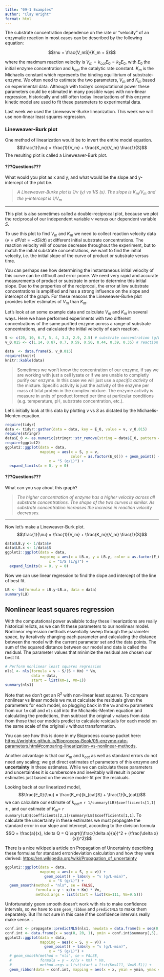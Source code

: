 ```yaml
---
title: "09-1 Examples"
author: "Clay Wright"
format: html
---
```


The substrate concentration dependence on the rate or "velocity" of an enzymatic reaction in most cases can be described by the following equation:

$$\nu = \frac{V_mS}{K_m + S}$$

where the maximum reaction velocity is $V_m = k_{cat}E_0 = k_2E_0$, with $E_0$ the initial enzyme concentration and $k_{cat}$ the catalytic rate constant. $K_m$ is the Michaelis constant which represents the binding equilibrium of substrate-enzyme. We often need to estimate the two parameters, $V_m$ and $K_m$  based on experimental data. Although with today's computational power these parameters could be estimated in many possible ways with non-linear regression, historically and still often today linearizations of this enzyme kinetic model are used to fit these parameters to experimental data. 

Last week we used the Lineweaver-Burke linearization. This week we will use non-linear least squares regression. 

### Lineweaver-Burk plot

One method of linearization would be to invert the entire model equation.
$$\frac{1}{\nu} = \frac{1}{V_m} + \frac{K_m}{V_m} \frac{1}{S}$$
The resulting plot is called a Lineweaver-Burk plot. 

#### ???Questions??? 

What would you plot as x and y, and what would be the slope and y-intercept of  the plot be. 

>*A Lineweaver-Burke plot is $1/\nu$ (y) vs $1/S$ (x). The slope is $K_m/V_m$ and the y-intercept is $1/V_m$*

*** 

This plot is also sometimes called a double-reciprocal plot, because we plot the reciprocal of our independent variable $\nu$ versus our dependent variable $S$. 

To use this plot to find $V_m$ and $K_m$ we need to collect reaction velocity data ($\nu = dP/dt = -dS/dt$) at different initial substrate concentrations. The reaction velocity will of course decrease throughout the experiment, but to match the initial substrate concentrations, we want to find the initial velocity, i.e. the initial slope of the curve of product or substrate versus time. 

You can perhaps see how determining the instantaneous initial velocity of this curve can be difficult and error prone. We need very rapid and accurate measurements of product or substrate in order to determine this initial slope. Due to the properties of the reciprocal, the error at low substrate concentrations is amplified and has a strong influence on the slope and intercept of the graph. For these reasons the Lineweaver-Burke plot provides better estimates of $V_m$ than $K_m$. 

Let's look at an some example data and calculate $V_m$ and $K_m$ in several ways. Here we have performed experiments with two different concentrations of the same purified enzyme across a range of substrate concentrations, and calculated the initial velocity of each reaction.

```r
S <- c(20, 10, 6.7, 5, 4, 3.3, 2.9, 2.5) # substrate concentration (g/L)
v_0.015 <- c(1.14, 0.87, 0.7, 0.59, 0.50, 0.44, 0.39, 0.35) # reaction velocity (g/L-min) at E_0 = 0.015 g/L

data  <- data.frame(S, v_0.015)
require(knitr)
knitr::kable(data)
```

>Sometimes we won't know the concentration of our enzyme, if say we are working with just a cell lysate or if we are unable to completly purify our enzyme. In this case we will just use a *specific activity* of the mixture. Specific activity is just the activity of the enzyme per mass of total protein in the complex mixture. The enzyme activity is measure in units of product formed per time at particular conditions (e.g. temperature, pH, substrate concentration, etc.).  

Let's initially look at this data by plotting $\nu$ vs $S$ as dictated by the Michaelis-Menten equation.


```r
require(tidyr)
data <- tidyr::gather(data = data, key = E_0, value = v, v_0.015)
require(stringr)
data$E_0 <- as.numeric(stringr::str_remove(string = data$E_0, pattern = "v_"))
require(ggplot2)
ggplot2::ggplot(data = data, 
                mapping = aes(x = S, y = v, 
                              color = as.factor(E_0))) + geom_point() + labs(y = "v (g/L-min)", 
                    x = "S (g/L)") + 
  expand_limits(x = 0, y = 0)
```

#### ???Questions??? 

What can you say about this graph? 

>*The higher concentration of enzyme has a higher velocity across all substrate concentrations. The shape of the two curves is similar. As substrate concentration increases the increase in reaction velocity decreases.*

*** 

Now let's make a Lineweaver-Burk plot. 
$$\frac{1}{\nu} = \frac{1}{V_m} + \frac{K_m}{V_m} \frac{1}{S}$$

```r
data$LB.y <- 1/data$v
data$LB.x <- 1/data$S
ggplot2::ggplot(data = data, 
                mapping = aes(x = LB.x, y = LB.y, color = as.factor(E_0))) + geom_point() + labs(y = "1/v (L-min/g)", 
                    x = "1/S (L/g)") + 
  expand_limits(x = 0, y = 0)
```

Now we can use linear regression to find the slope and intercept of the line of best fit.

```r
LB <- lm(formula = LB.y~LB.x, data = data)
summary(LB)
```

## Nonlinear least squares regression

With the computational power available today these linearizations are really historical relicts, as we can fit these parameters to our nonlinear model. Nonlinear regression methods essentially sweep through the parameter space, by iteratively changing each parameter and calculating the distance between the model with the current parameter set and the data points. The sum of the squared distance between our model and data is called the residual. The parameter values that minimize the residual are chosen our best fit. 

```r
# Perform nonlinear least squares regression
nls1 <- nls(formula = v ~ S/(S + Km) * Vm,
            data = data,
            start = list(Km=1, Vm=1))
summary(nls1)
```

Note that we don't get an R^2^ with non-linear least squares. To compare nonlinear vs linear models we must calculate the residuals given the parameters for each model, so plugging back in the `Vm` and `Km` parameters from our `lm` call and `nls` call into the Michaelis-Menten equation and calculating the predictions, then subtract the original `v` values from data from those that our models predict to calculate residuals for each model on the same scale of the original `v` without transformation. 

You can see how this is done in my Bioprocess course packet here: <https://wrightrc.github.io/Bioprocess-Book/05-enzyme-rate-parameters.html#comparing-linearization-vs-nonlinear-methods>.

Another advantage is that our $K_m$ and $k_{cat}$ as well as standard errors do not need any scaling; we get direct estimates of parameters of this enzyme and **uncertainty** in these estimates. While we can calculate these parameters and uncertainties it is cumbersome and inevitably will result in poorer estimates just based on the worse model-fit per the residuals.

Looking back at our linearized model, 
$$\frac{E_0}{\nu} = \frac{K_m}{k_{cat}S} + \frac{1}{k_{cat}}$$
we can calculate our estimate of $k_{cat}=$ `r 1/summary(LB)$coefficients[1,1]` $\pm$ , and our estimate of $K_m =$ `r summary(LB)$coefficients[2,1]/summary(LB)$coefficients[1,1]`. To calculate the uncertainty in these estimates we must propagate the standard error in our slope and intercept, according to the division formula
$$Q = \frac{a}{x}, \delta Q = Q \sqrt{(\frac{\delta a}{a})^2 + (\frac{\delta x}{x})^2}$$

There is a nice wikipedia article on Propagation of Uncertainty describing these formulas for standard error/deviation calculation and how they were derived: <https://en.wikipedia.org/wiki/Propagation_of_uncertainty>

```r
ggplot2::ggplot(data = data, 
                mapping = aes(x = S, y = v)) + 
                  geom_point() + labs(y = "v (g/L-min)", 
                    x = "S (g/L)") + 
  geom_smooth(method = "nls", se = FALSE,
              formula = y ~ x/(x + Km) * Vm,
              method.args = list(start = list(Km=111, Vm=9.5)))
```

Unfortunately geom smooth doesn't work with nls to make confidence intervals, so we have to use `geom_ribbon` and `predictNLS` to make them separately. But I'm not sure in this case if the confidence intervals really make sense...

```r
conf.int <- propagate::predictNLS(nls1, newdata = data.frame(S = seq(0, 20, 1)), interval = "confidence", nsim = 100000)
conf.int <- data.frame(x = seq(0, 20, 1), ymin = conf.int$summary[,5], ymax = conf.int$summary[,6])
ggplot2::ggplot(data = data, 
                mapping = aes(x = S, y = v)) + 
                  geom_point() + labs(y = "v (g/L-min)", 
                    x = "S (g/L)") + 
  # geom_smooth(method = "nls", se = FALSE,
  #             formula = y ~ x/(x + Km) * Vm,
  #             method.args = list(start = list(Km=111, Vm=9.5))) + 
  geom_ribbon(data = conf.int, mapping = aes(x = x, ymin = ymin, ymax = ymax), inherit.aes = FALSE, alpha = 0.2)
```


